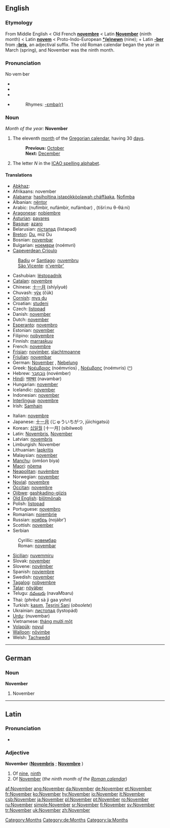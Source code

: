 {{see|november}}
==English==

===Etymology===
From Middle English < Old French '''[[novembre]]''' < Latin '''[[November#Latin|November]]''' (ninth month) < Latin '''[[novem]]''' < Proto-Indo-European '''[[*(e)newn]]''' (nine); + Latin '''[[-ber]]''' from '''[[-bris]]''', an adjectival suffix. The old Roman calendar began the year in March (spring), and November was the ninth month.

===Pronunciation===
No·vem·ber
*{{IPA|/nəʊˈvembə/}}
*{{SAMPA|/n@U"vEmb@/}}
*{{AHD|/nŏvēmbə/}}
*{{audio|en-us-November.ogg|Audio (US)}}
*:Rhymes: [[Rhymes:English:-ɛmbə(r)|-ɛmbə(r)]]

===Noun===
{{wikipedia}}
''Month of the year:'' '''November'''
#The eleventh [[month]] of the [[Gregorian calendar]], having 30 [[day]]s.
#:'''Previous:''' [[October]]
#:'''Next:''' [[December]]
#The letter ''N'' in the [[ICAO spelling alphabet]].

====Translations====
{{top}}
*[[Abkhaz]]: {{RUchar|[[абҵара]]}} {{IPAchar|(abc̣ara)}}
*Afrikaans: november
*[[Alabama]]: [[hasiholtina istapókkòolawah cháffàaka]], [[Nofìmba]]
*Albanian: [[nëntor]]
*Arabic: {{ARchar|[[نوفمبر|نُوفمْبر]]}} (nufímbir, nufámbir, nufámbar) {{m}}, {{ARchar|[[تشرين الثاني|تِشرينُ الثّانِي]]}} (tišrí:nu θ-θá:ni) {{m}}
*[[Aragonese]]: [[nobiembre]] {{m}}
*[[Asturian]]: [[payares]] {{m}}
*[[Basque]]: [[azaro]]
*Belarusian: [[лістапад]] (listapad) {{m}}
*[[Breton]]: [[Du#Breton|Du]], miz Du
*Bosnian: [[novembar#Bosnian|novembar]] {{m}}
*Bulgarian: [[ноември]] (noémvri) {{m}}
*[[Capeverdean Crioulo]]
:[[Badiu]] or [[Santiago]]: [[nuvembru]] {{m}}
:[[São Vicente]]: [[n'vembr']] {{m}}
*Cashubian: [[lëstopadnik]] {{m}}
*[[Catalan]]: [[novembre]] {{m}}
*Chinese: [[十一月]] (shíyīyuè)
*Chuvash: [[чӳк]] (čük)
*[[Cornish]]: [[mys du]]
*Croatian: [[studeni]] {{m}}
*Czech: [[listopad#Czech|listopad]] {{m}}
*Danish: [[november]]
*Dutch: [[november]]
*[[Esperanto]]: [[novembro]]
*Estonian: [[november]]
*Filipino: [[nobyembre]]
*Finnish: [[marraskuu]]
*French: [[novembre]] {{m}}
*[[Frisian]]: [[novimber]], [[slachtmoanne]]
*[[Friulian]]: [[novembar]] {{m}}
*German: [[November#German|November]] {{m}}, [[Nebelung]] {{m}}
*Greek: [[Νοέμβριος]] (noémvrios) {{m}}, [[Νοέμβρης]] (noémvris) {{m}} ([[:el:Νοέμβριος|^]])
*Hebrew: [[נובמבר|נוֹבֶמְבֶּר]] (novémber)
*[[Hindi]]: [[नवम्बर]] (navambar)
*Hungarian: [[november#Hungarian|november]]
*Icelandic: [[nóvember]]
*Indonesian: [[november]]
*[[Interlingua]]: [[novembre]]
*Irish: [[Samhain]]
{{mid}}
*Italian: [[novembre]] {{m}}
*Japanese: [[十一月]] (じゅういちがつ, jūichigatsú)
*Korean: [[십일월]] [十一月] (sibilweol)
*Latin: [[Novembris]], [[November#Latin|November]] {{m}}
*Latvian: [[novembris]] {{m}}
*Limburgish: November
*Lithuanian: [[lapkritis]] {{m}}
*Malaysian: [[november]]
*[[Manchu]]: (omšon biya)
*[[Maori]]: [[nöema]]
*[[Neapolitan]]: [[nuvèmbre]] {{m}}
*Norwegian: [[november]]
*[[Novial]]: [[novembre]]
*[[Occitan]]: [[novembre]]
*[[Ojibwe]]: [[gashkadino-giizis]]
*[[Old English]]: [[blotmonaþ|blōtmōnaþ]] {{m}}
*Polish: [[listopad#Polish|listopad]] {{m}}
*Portuguese: [[novembro]] {{m}}
*Romanian: [[noiembrie]] {{m}}
*Russian: [[ноябрь]] (nojábr’) {{m}}
*Scottish: [[november]]
*Serbian
:Cyrillic: [[новембар#Serbian|новембар]] {{m}}
:Roman: [[novembar#Serbian|novembar]] {{m}}
*[[Sicilian]]: [[nuvemmiru]] {{m}}
*Slovak: [[november]] {{m}}
*Slovene: [[novêmber]]
*Spanish: [[noviembre]] {{m}}
*Swedish: [[november#Swedish|november]]
*[[Tagalog]]: [[nobyembre]]
*[[Tatar]]: [[nöyäber]]
*Telugu: [[నవంబరు]] (navaMbaru)
*Thai: {{THchar|[[พฤศจิกายน]]}} (phrēut sà jì gaa yohn)
*Turkish: [[kasım]], [[Teşrini Sani]] (''obsolete'')
*Ukrainian: [[листопад]] (lystopád) {{m}}
*[[Urdu]]: {{URchar|[[نومبر]]}} (nuvembar)
*Vietnamese: [[tháng mười một]]
*[[Volapük]]: [[novul]]
*[[Walloon]]: [[nôvimbe]] {{m}}
*Welsh: [[Tachwedd]] {{m}}
{{bottom}}

[[Category:Months]]


----

==German==
===Noun===
'''November''' {{m}}

#November
[[Category:de:Months]]


----
==Latin==
[[Category:la:Months]]
===Pronunciation===
*{{IPA|/nɔˈwɛːm.bɛr/}}

===Adjective===
'''November''' {{m}} ('''[[Novembris]]''' {{f}}; '''[[Novembre]]''' {{n}})

# Of [[nine]], [[ninth]]
# Of [[#English|November]] (''the ninth month of the [[w:Roman calendar|Roman calendar]]'')

[[af:November]]
[[ang:November]]
[[da:November]]
[[de:November]]
[[et:November]]
[[fr:November]]
[[ko:November]]
[[hy:November]]
[[io:November]]
[[it:November]]
[[csb:November]]
[[ja:November]]
[[pl:November]]
[[pt:November]]
[[ro:November]]
[[ru:November]]
[[simple:November]]
[[sr:November]]
[[fi:November]]
[[sv:November]]
[[tr:November]]
[[uk:November]]
[[zh:November]]